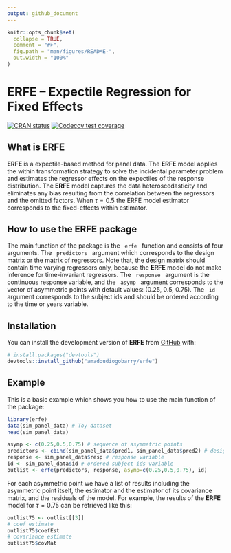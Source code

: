 ```yaml
---
output: github_document
---
```


<!-- README.md is generated from README.Rmd. Please edit that file -->

```r
knitr::opts_chunk$set(
  collapse = TRUE,
  comment = "#>",
  fig.path = "man/figures/README-",
  out.width = "100%"
)
```

# ERFE – Expectile Regression for Fixed Effects

<!-- badges: start -->
[![CRAN status](https://www.r-pkg.org/badges/version/erfe)](https://CRAN.R-project.org/package=erfe)
[![Codecov test coverage](https://codecov.io/gh/amadoudiogobarry/erfe/branch/master/graph/badge.svg)](https://app.codecov.io/gh/amadoudiogobarry/erfe?branch=master)
<!-- badges: end -->

## What is ERFE
**ERFE** is a expectile-based method for panel data. The **ERFE** model applies the within transformation strategy to solve the incidental parameter problem and estimates the regressor effects on the expectiles of the response distribution. The **ERFE** model captures the data heteroscedasticity and eliminates any bias resulting from the correlation between the regressors and the omitted factors. When $\tau=0.5$ the ERFE model estimator corresponds to the fixed-effects within estimator.

## How to use the ERFE package
The main function of the package is the <code> erfe </code> function and consists of four arguments. The <code> predictors </code> argument which corresponds to the design matrix or the matrix of regressors. Note that, the design matrix should contain time varying regressors only, because the **ERFE** model do not make inference for time-invariant regressors. The <code> response </code> argument is the continuous response variable, and the <code> asymp </code> argument corresponds to the vector of asymmetric points with default values: $(0.25, \ 0.5, \ 0.75).$ The <code> id </code> argument corresponds to the subject ids and should be ordered according to the time or years variable.  

## Installation

You can install the development version of **ERFE** from [GitHub](https://github.com/) with:

``` r
# install.packages("devtools")
devtools::install_github("amadoudiogobarry/erfe")
```

## Example

This is a basic example which shows you how to use the main function of the package:

```r
library(erfe)
data(sim_panel_data) # Toy dataset
head(sim_panel_data) 

asymp <- c(0.25,0.5,0.75) # sequence of asymmetric points
predictors <- cbind(sim_panel_data$pred1, sim_panel_data$pred2) # design matrix
response <- sim_panel_data$resp # response variable
id <- sim_panel_data$id # ordered subject ids variable
outlist <- erfe(predictors, response, asymp=c(0.25,0.5,0.75), id)
```

For each asymmetric point we have a list of results including the asymmetric point itself, the estimator and the estimator of its covariance matrix, and the residuals of the model. For example, the results of the **ERFE** model for $\tau=0.75$ can be retrieved like this: 

```r
outlist75 <- outlist[[3]]
# coef estimate
outlist75$coefEst
# covariance estimate
outlist75$covMat

```



<!-- You'll still need to render `README.Rmd` regularly, to keep `README.md` up-to-date. `devtools::build_readme()` is handy for this. You could also use GitHub Actions to re-render `README.Rmd` every time you push. An example workflow can be found here: <https://github.com/r-lib/actions/tree/v1/examples>. -->




